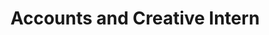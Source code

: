 ---
name: Kaitlin Brodeur
active: false
title: Accounts and Creative Intern
excerpt: "The amazing Kaitlin Brodeur. Kaitlin was an Accounts and Creative Intern at Pixel Bakery from October 2017 to April of 2018."
details:
  - almaMater: University of Nebraska-Lincoln
  - pronoun: She/Her
  - tenure: Oct 2017 to April 2018
socials:
  - linkedIn: https://www.linkedin.com/in/kaitlinbrodeur/
headshotFun: /img/team/pixel-bakery-kaitlin-broduer.jpg
headshotSmiling: /img/team/pixel-bakery-kaitlin-broduer.jpg
headshotSerious: /img/team/pixel-bakery-kaitlin-broduer.jpg
avatar: /img/team/pixel-bakery-kaitlin-broduer-avatar.jpg
---